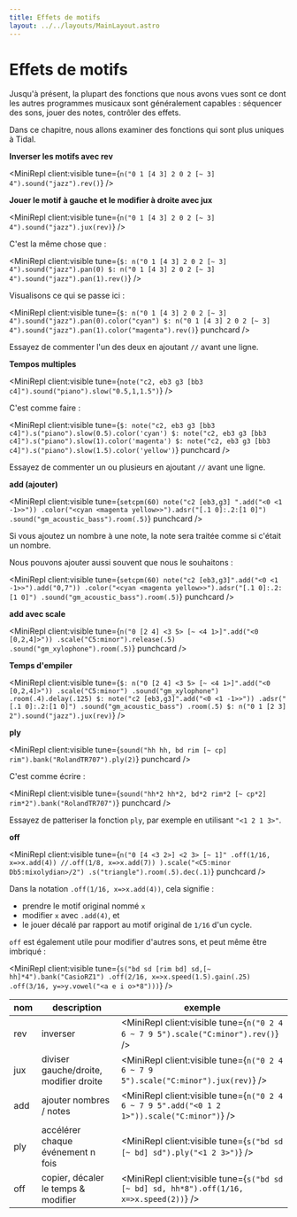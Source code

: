 ```yaml
---
title: Effets de motifs
layout: ../../layouts/MainLayout.astro
---
```



# Effets de motifs

Jusqu'à présent, la plupart des fonctions que nous avons vues sont ce dont les autres programmes musicaux sont généralement capables : séquencer des sons, jouer des notes, contrôler des effets.

Dans ce chapitre, nous allons examiner des fonctions qui sont plus uniques à Tidal.

**Inverser les motifs avec rev**

<MiniRepl client:visible tune={`n("0 1 [4 3] 2 0 2 [~ 3] 4").sound("jazz").rev()`} />

**Jouer le motif à gauche et le modifier à droite avec jux**

<MiniRepl client:visible tune={`n("0 1 [4 3] 2 0 2 [~ 3] 4").sound("jazz").jux(rev)`} />

C'est la même chose que :

<MiniRepl
  client:visible
  tune={`$: n("0 1 [4 3] 2 0 2 [~ 3] 4").sound("jazz").pan(0)
$: n("0 1 [4 3] 2 0 2 [~ 3] 4").sound("jazz").pan(1).rev()`}
/>

Visualisons ce qui se passe ici :

<MiniRepl
  client:visible
  tune={`$: n("0 1 [4 3] 2 0 2 [~ 3] 4").sound("jazz").pan(0).color("cyan")
$: n("0 1 [4 3] 2 0 2 [~ 3] 4").sound("jazz").pan(1).color("magenta").rev()`}
  punchcard
/>

<Box>

Essayez de commenter l'un des deux en ajoutant `//` avant une ligne.

</Box>

**Tempos multiples**

<MiniRepl client:visible tune={`note("c2, eb3 g3 [bb3 c4]").sound("piano").slow("0.5,1,1.5")`} />

C'est comme faire :

<MiniRepl
  client:visible
  tune={`$: note("c2, eb3 g3 [bb3 c4]").s("piano").slow(0.5).color('cyan')
$: note("c2, eb3 g3 [bb3 c4]").s("piano").slow(1).color('magenta')
$: note("c2, eb3 g3 [bb3 c4]").s("piano").slow(1.5).color('yellow')`}
  punchcard
/>

<Box>

Essayez de commenter un ou plusieurs en ajoutant `//` avant une ligne.

</Box>

**add (ajouter)**

<MiniRepl
  client:visible
  tune={`setcpm(60)
note("c2 [eb3,g3] ".add("<0 <1 -1>>"))
.color("<cyan <magenta yellow>>").adsr("[.1 0]:.2:[1 0]")
.sound("gm_acoustic_bass").room(.5)`}
  punchcard
/>

<Box>

Si vous ajoutez un nombre à une note, la note sera traitée comme si c'était un nombre.

</Box>

Nous pouvons ajouter aussi souvent que nous le souhaitons :

<MiniRepl
  client:visible
  tune={`setcpm(60)
note("c2 [eb3,g3]".add("<0 <1 -1>>").add("0,7"))
.color("<cyan <magenta yellow>>").adsr("[.1 0]:.2:[1 0]")
.sound("gm_acoustic_bass").room(.5)`}
  punchcard
/>

**add avec scale**

<MiniRepl
  client:visible
  tune={`n("0 [2 4] <3 5> [~ <4 1>]".add("<0 [0,2,4]>"))
.scale("C5:minor").release(.5)
.sound("gm_xylophone").room(.5)`}
  punchcard
/>

**Temps d'empiler**

<MiniRepl
  client:visible
  tune={`$: n("0 [2 4] <3 5> [~ <4 1>]".add("<0 [0,2,4]>"))
  .scale("C5:minor")
  .sound("gm_xylophone")
  .room(.4).delay(.125)
$: note("c2 [eb3,g3]".add("<0 <1 -1>>"))
  .adsr("[.1 0]:.2:[1 0]")
  .sound("gm_acoustic_bass")
  .room(.5)
$: n("0 1 [2 3] 2").sound("jazz").jux(rev)`}
/>

**ply**

<MiniRepl client:visible tune={`sound("hh hh, bd rim [~ cp] rim").bank("RolandTR707").ply(2)`} punchcard />

C'est comme écrire :

<MiniRepl client:visible tune={`sound("hh*2 hh*2, bd*2 rim*2 [~ cp*2] rim*2").bank("RolandTR707")`} punchcard />

<Box>

Essayez de patteriser la fonction `ply`, par exemple en utilisant `"<1 2 1 3>"`.

</Box>

**off**

<MiniRepl
  client:visible
  tune={`n("0 [4 <3 2>] <2 3> [~ 1]"
  .off(1/16, x=>x.add(4))
  //.off(1/8, x=>x.add(7))
).scale("<C5:minor Db5:mixolydian>/2")
.s("triangle").room(.5).dec(.1)`}
  punchcard
/>

<Box>

Dans la notation `.off(1/16, x=>x.add(4))`, cela signifie :

- prendre le motif original nommé `x`
- modifier `x` avec `.add(4)`, et
- le jouer décalé par rapport au motif original de `1/16` d'un cycle.

</Box>

`off` est également utile pour modifier d'autres sons, et peut même être imbriqué :

<MiniRepl
  client:visible
  tune={`s("bd sd [rim bd] sd,[~ hh]*4").bank("CasioRZ1")
  .off(2/16, x=>x.speed(1.5).gain(.25)
  .off(3/16, y=>y.vowel("<a e i o>*8")))`}
/>

| nom  | description                         | exemple                                                                                     |
| ---- | ----------------------------------- | ------------------------------------------------------------------------------------------- |
| rev  | inverser                            | <MiniRepl client:visible tune={`n("0 2 4 6 ~ 7 9 5").scale("C:minor").rev()`} />            |
| jux  | diviser gauche/droite, modifier droite | <MiniRepl client:visible tune={`n("0 2 4 6 ~ 7 9 5").scale("C:minor").jux(rev)`} />      |
| add  | ajouter nombres / notes             | <MiniRepl client:visible tune={`n("0 2 4 6 ~ 7 9 5".add("<0 1 2 1>")).scale("C:minor")`} /> |
| ply  | accélérer chaque événement n fois   | <MiniRepl client:visible tune={`s("bd sd [~ bd] sd").ply("<1 2 3>")`} />                    |
| off  | copier, décaler le temps & modifier | <MiniRepl client:visible tune={`s("bd sd [~ bd] sd, hh*8").off(1/16, x=>x.speed(2))`} />    |